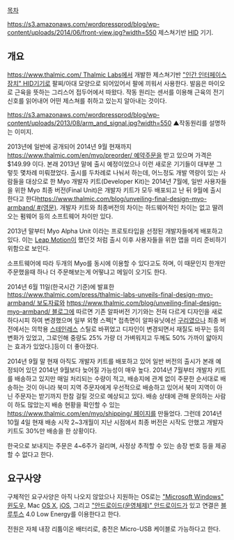 [[목차]]


https://s3.amazonaws.com/wordpressprod/blog/wp-content/uploads/2014/06/front-view.jpg?width=550
제스쳐기반 [[HID]] 기기.
== 개요 ==
{{{#!html
<iframe width="560" height="315" src="http://www.youtube.com/embed/oWu9TFJjHaM" frameborder="0" allowfullscreen></iframe>}}}

[[https://www.thalmic.com/ Thalmic Labs]]에서 개발한 제스쳐기반 [["인간 인터페이스 장치" HID]]기기로 팔찌/아대 모양으로 되어있어서 팔에 끼워서 사용한다. 발음은 마이오로 근육을 뜻하는 그리스어 접두어에서 따왔다. 작동 원리는 센서를 이용해 근육의 전기 신호를 읽어내어 어떤 제스쳐를 취하고 있는지 알아내는 것이다. 

https://s3.amazonaws.com/wordpressprod/blog/wp-content/uploads/2013/08/arm_and_signal.jpg?width=550 ▲작동원리를 설명하는 이미지.

2013년에 일반에 공개되어 2014년 9월 현재까지 [[https://www.thalmic.com/en/myo/preorder/ 예약주문]]을 받고 있으며 가격은 $149.99 이다. 본래 2013년 말에 출시 예정이었으나 이런 새로운 기기들이 대부분 그렇듯 몇차례 미뤄졌었다. 출시를 두차례로 나눠서 하는데, 어느정도 개발 역량이 있는 사람들을 대상으로 한 Myo 개발자 키트(Developer Kit)는 2014년 7월에, 일반 사용자들을 위한 Myo 최종 버전(Final Unit)은 개발자 키트가 모두 배포되고 난 뒤 9월에 출시한다고 한다[[https://www.thalmic.com/blog/unveiling-final-design-myo-armband/ #(영문)]]. 개발자 키트와 최종버전의 차이는 하드웨어적인 차이는 없고 딸려오는 펌웨어 등의 소프트웨어 차이만 있다.

2013년 말부터 Myo Alpha Unit 이라는 프로토타입을 선정된 개발자들에게 배포하고 있다. 이는 [[Leap Motion]]이 했던것 처럼 출시 이후 사용자들을 위한 앱을 미리 준비하기 위함으로 보인다.

소프트웨어에 따라 두개의 Myo를 동시에 이용할 수 있다고도 하며, 이 때문인지 한개만 주문했을때 하나 더 주문해보는게 어떻냐고 메일이 오기도 한다.

2014년 6월 11일(한국시간 기준)에 발표한 [[https://www.thalmic.com/press/thalmic-labs-unveils-final-design-myo-armband/ 보도자료]]와 [[https://www.thalmic.com/blog/unveiling-final-design-myo-armband/ 블로그]]에 따르면 기존 알파버전 기기와는 전혀 다르게 디자인을 새로하다시피 하여 변경했으며 일부 외형 스펙[* 접촉면이 알파유닛에선 [[구리]]였으나 최종 버전에서는 의학용 [[스테인레스]] 스틸로 바뀌었고 디자인이 변경되면서 재질도 바꾸는 등의 변화가 있었고, 그로인해 중량도 25% 가량 더 가벼워지고 두께도 50% 가까이 얇아지는 효과가 있었다.]등이 더 좋아졌다. 

2014년 9월 말 현재 아직도 개발자 키트를 배포하고 있어 일반 버전의 출시가 본래 예정되어 있던 2014년 9월보다 늦어질 가능성이 매우 높다. 2014년 7월부터 개발자 키트를 배송하고 있지만 매일 처리되는 수량이 적고, 배송지에 관계 없이 주문한 순서대로 배송하는 것이 아니라 북미 지역 주문자에게 우선적으로 배송하고 있어서 북미 지역이 아닌 주문자는 받기까지 한참 걸릴 것으로 예상되고 있다. 배송 상태에 관해 문의하는 사람이 하도 많았는지 배송 현황을 확인할 수 있는 [[https://www.thalmic.com/en/myo/shipping/ 페이지]]를 만들었다. 그런데 2014년 10월 4일 현재 배송 시작 2~3개월이 지난 시점에서 최종 버전은 시작도 안했고 개발자 키트도 30%만 배송을 한 상황이다. 

한국으로 보내지는 주문은 4~6주가 걸리며, 사정상 추적할 수 있는 송장 번호 등을 제공할 수 없다고 한다.

== 요구사양 ==
구체적인 요구사양은 아직 나오지 않았으나 지원하는 OS로는 [["Microsoft Windows" 윈도우]], Mac [[OS X]], [[iOS]], 그리고 [["안드로이드(운영체제)" 안드로이드]]가 있고 연결은 [[블루투스]] 4.0 Low Energy를 이용한다고 한다.

전원은 자체 내장 리튬이온 배터리로, 충전은 Micro-USB 케이블로 가능하다고 한다.
